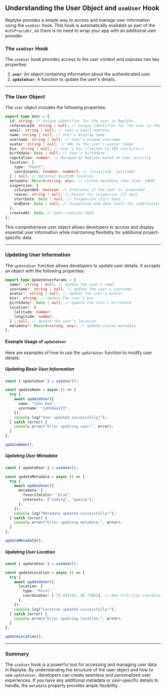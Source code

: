 
## Understanding the User Object and `useUser` Hook

Replyke provides a simple way to access and manage user information using the `useUser` hook. This hook is automatically available as part of the `AuthProvider`, so there is no need to wrap your app with an additional user provider.

### The `useUser` Hook

The `useUser` hook provides access to the user context and exposes two key properties:

1.  **`user`**: An object containing information about the authenticated user.
2.  **`updateUser`**: A function to update the user's details.

----------

### The User Object

The `user` object includes the following properties:

```typescript
export type User = {
  id: string; // Unique identifier for the user in Replyke
  referenceId: string | null; // Unique identifier for the user in the external user system
  email: string | null; // User's email address
  name: string | null; // User's display name
  username: string | null; // User's unique username
  avatar: string | null; // URL to the user's avatar image
  bio: string | null; // User's bio (limited to 300 characters)
  birthdate: Date | null; // User's birthdate
  reputation: number; // Managed by Replyke based on user activity
  location: {
    type: "Point";
    coordinates: [number, number]; // [longitude, latitude]
  } | null; // Optional GeoJSON location
  metadata: Record<string, any>; // Custom metadata (max size: 10KB)
  suspension: {
    isSuspended: boolean; // Indicates if the user is suspended
    reason: string | null; // Reason for suspension (if any)
    startDate: Date | null; // Suspension start date
    endDate: Date | null; // Suspension end date (null for indefinite)
  };
  createdAt: Date; // User creation date
};

```

This comprehensive user object allows developers to access and display essential user information while maintaining flexibility for additional project-specific data.

----------


### Updating User Information

The `updateUser` function allows developers to update user details. It accepts an object with the following properties:

```typescript
export type UpdateUserParams = {
  name?: string | null; // Update the user's name
  username?: string | null; // Update the user's username
  avatar?: string | null; // Update the user's avatar
  bio?: string; // Update the user's bio
  birthdate?: Date | null; // Update the user's birthdate
  location?: {
    latitude: number;
    longitude: number;
  } | null; // Update the user's location
  metadata?: Record<string, any>; // Update custom metadata
};
```

#### Example Usage of `updateUser`

Here are examples of how to use the `updateUser` function to modify user details:

##### **Updating Basic User Information**

```typescript copy
const { updateUser } = useUser();

const updateName = async () => {
  try {
    await updateUser({
      name: "John Doe",
      username: "johndoe123",
    });
    console.log("User updated successfully!");
  } catch (error) {
    console.error("Error updating user:", error);
  }
};

updateName();
```

##### **Updating User Metadata**

```typescript copy
const { updateUser } = useUser();

const updateMetadata = async () => {
  try {
    await updateUser({
      metadata: {
        favoriteColor: "blue",
        interests: ["coding", "gaming"],
      },
    });
    console.log("Metadata updated successfully!");
  } catch (error) {
    console.error("Error updating metadata:", error);
  }
};

updateMetadata();
```

##### **Updating User Location**

```typescript copy
const { updateUser } = useUser();

const updateLocation = async () => {
  try {
    await updateUser({
      location: {
        type: "Point",
        coordinates: [-73.935242, 40.73061], // New York City coordinates
      },
    });
    console.log("Location updated successfully!");
  } catch (error) {
    console.error("Error updating location:", error);
  }
};

updateLocation();
```

----------

### Summary

The `useUser` hook is a powerful tool for accessing and managing user data in Replyke. By understanding the structure of the user object and how to use `updateUser`, developers can create seamless and personalized user experiences. If you have any additional metadata or user-specific details to handle, the `metadata` property provides ample flexibility.